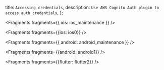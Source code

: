   title: `Accessing credentials`,
  description: `Use AWS Cognito Auth plugin to access auth credentials`,
};


<Fragments fragments={{ ios: ios_maintenance }} />


<Fragments fragments={{ios: ios0}} />


<Fragments fragments={{ android: android_maintenance }} />


<Fragments fragments={{android: android1}} />


<Fragments fragments={{flutter: flutter2}} />